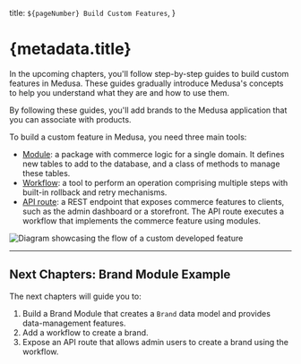   title: `${pageNumber} Build Custom Features`,
}

# {metadata.title}

In the upcoming chapters, you'll follow step-by-step guides to build custom features in Medusa. These guides gradually introduce Medusa's concepts to help you understand what they are and how to use them.

By following these guides, you'll add brands to the Medusa application that you can associate with products.

To build a custom feature in Medusa, you need three main tools:

- [Module](../../fundamentals/modules/page.mdx): a package with commerce logic for a single domain. It defines new tables to add to the database, and a class of methods to manage these tables.
- [Workflow](../../fundamentals/workflows/page.mdx): a tool to perform an operation comprising multiple steps with built-in rollback and retry mechanisms.
- [API route](../../fundamentals/api-routes/page.mdx): a REST endpoint that exposes commerce features to clients, such as the admin dashboard or a storefront. The API route executes a workflow that implements the commerce feature using modules.

![Diagram showcasing the flow of a custom developed feature](https://res.cloudinary.com/dza7lstvk/image/upload/v1725867628/Medusa%20Book/custom-development_nofvp6.jpg)

---

## Next Chapters: Brand Module Example

The next chapters will guide you to:

1. Build a Brand Module that creates a `Brand` data model and provides data-management features.
2. Add a workflow to create a brand.
3. Expose an API route that allows admin users to create a brand using the workflow.
